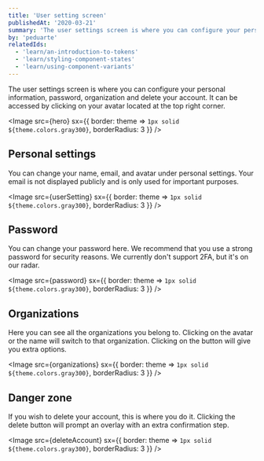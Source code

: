 ```yaml
---
title: 'User setting screen'
publishedAt: '2020-03-21'
summary: 'The user settings screen is where you can configure your personal information.'
by: 'peduarte'
relatedIds:
  - 'learn/an-introduction-to-tokens'
  - 'learn/styling-component-states'
  - 'learn/using-component-variants'
---
```



The user settings screen is where you can configure your personal information, password, organization and delete your account.
It can be accessed by clicking on your avatar located at the top right corner.

<Image src={hero} sx={{ border: theme => `1px solid ${theme.colors.gray300}`, borderRadius: 3 }} />

## Personal settings

You can change your name, email, and avatar under personal settings. Your email is not displayed publicly and is only used for important purposes.

<Image src={userSetting} sx={{ border: theme => `1px solid ${theme.colors.gray300}`, borderRadius: 3 }} />

## Password

You can change your password here. We recommend that you use a strong password for security reasons. We currently don't support 2FA, but it's on our radar.

<Image src={password} sx={{ border: theme => `1px solid ${theme.colors.gray300}`, borderRadius: 3 }} />

## Organizations

Here you can see all the organizations you belong to. Clicking on the avatar or the name will switch to that organization. Clicking on the <Icon><DotsVerticalIcon /></Icon> button will give you extra options.

<Image src={organizations} sx={{ border: theme => `1px solid ${theme.colors.gray300}`, borderRadius: 3 }} />

## Danger zone

If you wish to delete your account, this is where you do it. Clicking the delete button will prompt an overlay with an extra confirmation step.

<Image src={deleteAccount} sx={{ border: theme => `1px solid ${theme.colors.gray300}`, borderRadius: 3 }} />
